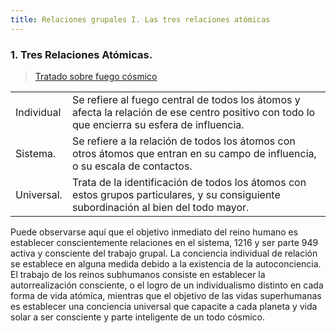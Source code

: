 ```yaml
---
title: Relaciones grupales I. Las tres relaciones atómicas
---
```


### 1. Tres Relaciones Atómicas.

> [Tratado sobre fuego cósmico](/tratado-sobre-fuego-cosmico/la-ley-atraccion#1-tres-relaciones-atómicas)

|            |                                                                                                                                               |
| ---------- | --------------------------------------------------------------------------------------------------------------------------------------------- |
| Individual | Se refiere al fuego central de todos los átomos y afecta la relación de ese centro positivo con todo lo que encierra su esfera de influencia. |
| Sistema.   | Se refiere a la relación de todos los átomos con otros átomos que entran en su campo de influencia, o su escala de contactos.                 |
| Universal. | Trata de la identificación de todos los átomos con estos grupos particulares, y su consiguiente subordinación al bien del todo mayor.         |

Puede observarse aquí que el objetivo inmediato del reino humano es establecer conscientemente relaciones en el sistema, <Pin lang="en">1216</Pin> y ser parte <Pin lang="es">949</Pin> activa y consciente del trabajo grupal. La conciencia individual de relación se establece en alguna medida debido a la existencia de la autoconciencia. El trabajo de los reinos subhumanos consiste en establecer la autorrealización consciente, o el logro de un individualismo distinto en cada forma de vida atómica, mientras que el objetivo de las vidas superhumanas es establecer una conciencia universal que capacite a cada planeta y vida solar a ser consciente y parte inteligente de un todo cósmico.

